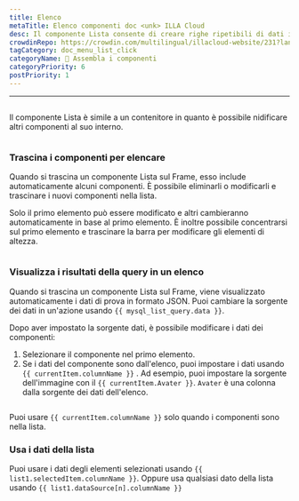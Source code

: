 ```yaml
---
title: Elenco
metaTitle: Elenco componenti doc <unk> ILLA Cloud
desc: Il componente Lista consente di creare righe ripetibili di dati il cui aspetto e la cui sensazione sono definiti da te.
crowdinRepo: https://crowdin.com/multilingual/illacloud-website/231?languages=it&filter=basic&value=0
tagCategory: doc_menu_list_click
categoryName: 🧬 Assembla i componenti
categoryPriority: 6
postPriority: 1
---
```


* * *

## <h2 hidden>Elenco</h2>

Il componente Lista è simile a un contenitore in quanto è possibile nidificare altri componenti al suo interno.

<img
  src='https://cdn.illacloud.com/official-website/img/docs/assemble/list.png'
  alt=""
/>

### Trascina i componenti per elencare

Quando si trascina un componente Lista sul Frame, esso include automaticamente alcuni componenti. È possibile eliminarli o modificarli e trascinare i nuovi componenti nella lista. 

Solo il primo elemento può essere modificato e altri cambieranno automaticamente in base al primo elemento. È inoltre possibile concentrarsi sul primo elemento e trascinare la barra per modificare gli elementi di altezza.

<img
  src='https://cdn.illacloud.com/official-website/img/docs/assemble/list1.png'
  alt=""
/>

### Visualizza i risultati della query in un elenco

Quando si trascina un componente Lista sul Frame, viene visualizzato automaticamente i dati di prova in formato JSON. Puoi cambiare la sorgente dei dati in un'azione usando `{{ mysql_list_query.data }}`. 

Dopo aver impostato la sorgente dati, è possibile modificare i dati dei componenti:

1.  Selezionare il componente nel primo elemento. 
2.  Se i dati del componente sono dall'elenco, puoi impostare i dati usando `{{ currentItem.columnName }}` . Ad esempio, puoi impostare la sorgente dell'immagine con il `{{ currentItem.Avater }}`. `Avater` è una colonna dalla sorgente dei dati dell'elenco.

<img
  src='https://cdn.illacloud.com/official-website/img/docs/assemble/list2.png'
  alt=""
/>

Puoi usare `{{ currentItem.columnName }}` solo quando i componenti sono nella lista. 

### Usa i dati della lista

Puoi usare i dati degli elementi selezionati usando `{{ list1.selectedItem.columnName }}`. Oppure usa qualsiasi dato della lista usando `{{ list1.dataSource[n].columnName }}`

<img
  src='https://cdn.illacloud.com/official-website/img/docs/assemble/list3.png'
  alt=""
/>
